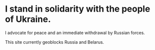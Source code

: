 # I stand in solidarity with the people of Ukraine. 
I advocate for peace and an immediate withdrawal by Russian forces.

This site currently geoblocks Russia and Belarus.
